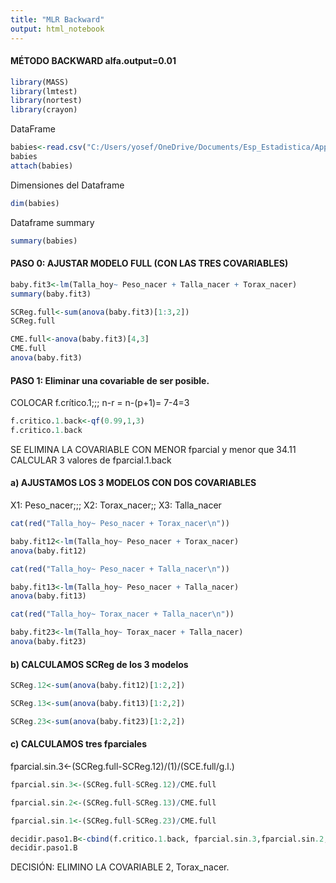 ```yaml
---
title: "MLR Backward"
output: html_notebook
---
```


#### MÉTODO BACKWARD alfa.output=0.01


```r

library(MASS)
library(lmtest)
library(nortest)
library(crayon)

```

DataFrame

```r

babies<-read.csv("C:/Users/yosef/OneDrive/Documents/Esp_Estadistica/Applied-regression-methods-/Correlation/Examples/babies.csv", header=T,sep=";")
babies
attach(babies)

```


Dimensiones del Dataframe 

```r

dim(babies)

```

Dataframe summary

```r

summary(babies)

```

#### PASO 0: AJUSTAR MODELO FULL (CON LAS TRES COVARIABLES)


```r

baby.fit3<-lm(Talla_hoy~ Peso_nacer + Talla_nacer + Torax_nacer)
summary(baby.fit3)
```

```r
SCReg.full<-sum(anova(baby.fit3)[1:3,2])
SCReg.full
```

```r
CME.full<-anova(baby.fit3)[4,3]
CME.full
anova(baby.fit3)
```


#### PASO 1: Eliminar una covariable de ser posible.

COLOCAR f.crítico.1;;; n-r = n-(p+1)= 7-4=3


```r

f.critico.1.back<-qf(0.99,1,3)
f.critico.1.back  

```

SE ELIMINA LA COVARIABLE CON MENOR fparcial y menor que 34.11
CALCULAR 3 valores de fparcial.1.back

#### a) AJUSTAMOS LOS 3 MODELOS CON DOS COVARIABLES
X1: Peso_nacer;;; X2: Torax_nacer;; X3: Talla_nacer

```r
cat(red("Talla_hoy~ Peso_nacer + Torax_nacer\n"))

baby.fit12<-lm(Talla_hoy~ Peso_nacer + Torax_nacer)
anova(baby.fit12)

cat(red("Talla_hoy~ Peso_nacer + Talla_nacer\n"))

baby.fit13<-lm(Talla_hoy~ Peso_nacer + Talla_nacer)
anova(baby.fit13)

cat(red("Talla_hoy~ Torax_nacer + Talla_nacer\n"))

baby.fit23<-lm(Talla_hoy~ Torax_nacer + Talla_nacer)
anova(baby.fit23)
```


#### b) CALCULAMOS SCReg de los 3 modelos

```r

SCReg.12<-sum(anova(baby.fit12)[1:2,2])

SCReg.13<-sum(anova(baby.fit13)[1:2,2])

SCReg.23<-sum(anova(baby.fit23)[1:2,2])


```


#### c) CALCULAMOS tres fparciales

fparcial.sin.3<-(SCReg.full-SCReg.12)/(1)/(SCE.full/g.l.)

```r

fparcial.sin.3<-(SCReg.full-SCReg.12)/CME.full

fparcial.sin.2<-(SCReg.full-SCReg.13)/CME.full

fparcial.sin.1<-(SCReg.full-SCReg.23)/CME.full

decidir.paso1.B<-cbind(f.critico.1.back, fparcial.sin.3,fparcial.sin.2,fparcial.sin.1 )
decidir.paso1.B

```
DECISIÓN: ELIMINO LA COVARIABLE 2, Torax_nacer.


